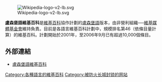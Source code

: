 [[File:Wikipedia-logo-v2-lb.svg|right]]

'''盧森堡語維基百科'''是[[維基百科|維基百科]]協作計劃的[[盧森堡語|盧森堡語]]版本，由非營利組織──[[維基媒體基金會|維基媒體基金會]]維持負責。目前是各語言維基百科計劃中，規模排名第46（依條目量計算）的維基百科。計劃開始於2001年，至2006年9月已有超過10,000個條目。

==外部連結==
* [https://lb.wikipedia.org/wiki/Haapts%C3%A4it 盧森堡語維基百科] {{Wayback|url=https://lb.wikipedia.org/wiki/Haapts%C3%A4it |date=20210427184417 }}

{{Wikipedia-stub}}

{{Wikipedia Editions}}

[[Category:各種語言的維基百科|Category:各種語言的維基百科]]
[[Category:被防火长城封锁的网站|Category:被防火长城封锁的网站]]